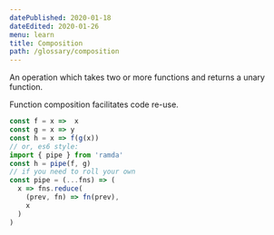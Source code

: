```yaml
---
datePublished: 2020-01-18
dateEdited: 2020-01-26
menu: learn
title: Composition
path: /glossary/composition
---
```



<Def of="Composition" parent="Function"/>

An operation which takes two or more functions and returns a unary function.

Function composition facilitates code re-use.

```js
const f = x =>  x
const g = x => y
const h = x => f(g(x))
// or, es6 style:
import { pipe } from 'ramda'
const h = pipe(f, g)
// if you need to roll your own
const pipe = (...fns) => (
  x => fns.reduce(
    (prev, fn) => fn(prev),
    x
  )
)
```
